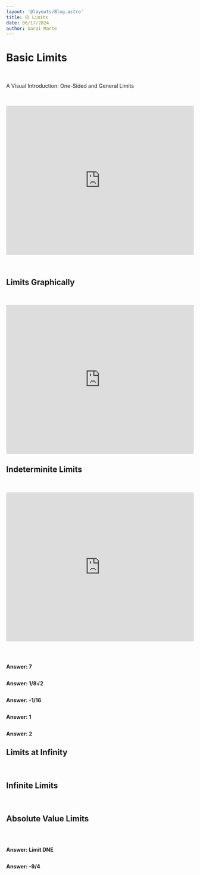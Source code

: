 ```yaml
---
layout: '@layouts/Blog.astro'
title: 🟡 Limits
date: 06/17/2024
author: Sarai Marte
---
```


# Basic Limits

&nbsp;&nbsp;&nbsp;&nbsp;

A Visual Introduction: One-Sided and General Limits

&nbsp;&nbsp;&nbsp;&nbsp;

<iframe width="100%" height="400" src="https://www.youtube.com/embed/Uoj4zKH6vJk?si=sB_K24vA1Rh9bp3I" title="YouTube video player" frameborder="0" allow="accelerometer; autoplay; clipboard-write; encrypted-media; gyroscope; picture-in-picture; web-share" referrerpolicy="strict-origin-when-cross-origin" allowfullscreen></iframe>

&nbsp;&nbsp;&nbsp;&nbsp;

## Limits Graphically 

&nbsp;&nbsp;&nbsp;&nbsp;

<iframe width="100%" height="400" src="https://www.youtube.com/embed/wP29W9zwScU?si=i43G1sZiXXsItf2V" title="YouTube video player" frameborder="0" allow="accelerometer; autoplay; clipboard-write; encrypted-media; gyroscope; picture-in-picture; web-share" referrerpolicy="strict-origin-when-cross-origin" allowfullscreen></iframe>

## Indeterminite Limits

&nbsp;&nbsp;&nbsp;&nbsp;

<iframe width="100%" height="400" src="https://www.youtube.com/embed/iYTntIu6gig?si=lN9zB2k_LvvYR4NC" title="YouTube video player" frameborder="0" allow="accelerometer; autoplay; clipboard-write; encrypted-media; gyroscope; picture-in-picture; web-share" referrerpolicy="strict-origin-when-cross-origin" allowfullscreen></iframe>

&nbsp;&nbsp;&nbsp;&nbsp;

<div style = "object-fit:contain;" > 
    <img src={img1.src} alt=""  />
</div>

<Solution>

**Answer: 7**

</Solution>

<div style = "object-fit:contain;" > 
    <img src={img2.src} alt=""  />
</div>

<Solution>

**Answer: 1/8√2**

</Solution>

<div style = "object-fit:contain;" > 
    <img src={img3.src} alt=""  />
</div>

<Solution>

**Answer: -1/16**

</Solution>

<div style = "object-fit:contain;" > 
    <img src={img4.src} alt=""  />
</div>

<Solution>

**Answer: 1**

</Solution>

<div style = "object-fit:contain;" > 
    <img src={img5.src} alt=""  />
</div>

<Solution>

**Answer: 2**

</Solution>

## Limits at Infinity

&nbsp;&nbsp;&nbsp;&nbsp;

## Infinite Limits

&nbsp;&nbsp;&nbsp;&nbsp;

## Absolute Value Limits

&nbsp;&nbsp;&nbsp;&nbsp;

<div style = "object-fit:contain;" > 
    <img src={img6.src} alt=""  />
</div>

<Solution>

**Answer: Limit DNE**

</Solution>

<div style = "object-fit:contain;" > 
    <img src={img7.src} alt=""  />
</div>

<Solution>

**Answer: -9/4**

</Solution>

&nbsp;&nbsp;&nbsp;&nbsp;


&nbsp;&nbsp;&nbsp;&nbsp;

## 